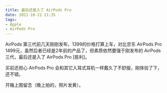 ```yaml
---
title: 最后还是入了 AirPods Pro
date: 2021-10-21 21:35
tags:
- Apple
- AirPods Pro
---
```


AirPods 第三代前几天刚刚发布，1399的价格打算上车，对比京东 AirPods Pro 1499元，虽然后者已经是2年前的产品了，但素质依然要强于刚发布的 AirPods 三代，最后还是入了 AirPods Pro [胜利]。

买前还担心 AirPods Pro 会和其它入耳式耳机一样戴久了不舒服，刚体验了下，还不错。

开箱上图留念（晚上拍的，照片发黄）。

<ImgBox src='https://images.shiguangping.com//imgs/20211021214701.png' />

<ImgBox src='https://images.shiguangping.com//imgs/20211021214839.png' />

<ImgBox src='https://images.shiguangping.com//imgs/20211021215003.png' />

<ImgBox src='https://images.shiguangping.com//imgs/20211021215451.png' />

<ImgBox src='https://images.shiguangping.com//imgs/20211021215550.png' />

